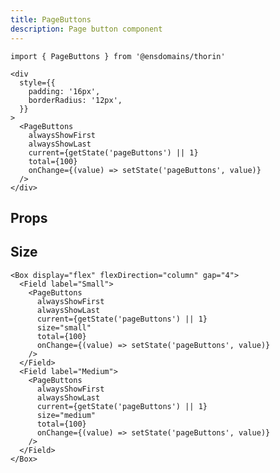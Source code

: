 ```yaml
---
title: PageButtons
description: Page button component
---
```


```tsx
import { PageButtons } from '@ensdomains/thorin'
```

```tsx live=true
<div
  style={{
    padding: '16px',
    borderRadius: '12px',
  }}
>
  <PageButtons
    alwaysShowFirst
    alwaysShowLast
    current={getState('pageButtons') || 1}
    total={100}
    onChange={(value) => setState('pageButtons', value)}
  />
</div>
```

## Props

<PropsTable sourceLink={sourceLink} types={types} />

## Size

```tsx live=true
<Box display="flex" flexDirection="column" gap="4">
  <Field label="Small">
    <PageButtons
      alwaysShowFirst
      alwaysShowLast
      current={getState('pageButtons') || 1}
      size="small"
      total={100}
      onChange={(value) => setState('pageButtons', value)}
    />
  </Field>
  <Field label="Medium">
    <PageButtons
      alwaysShowFirst
      alwaysShowLast
      current={getState('pageButtons') || 1}
      size="medium"
      total={100}
      onChange={(value) => setState('pageButtons', value)}
    />
  </Field>
</Box>
```
